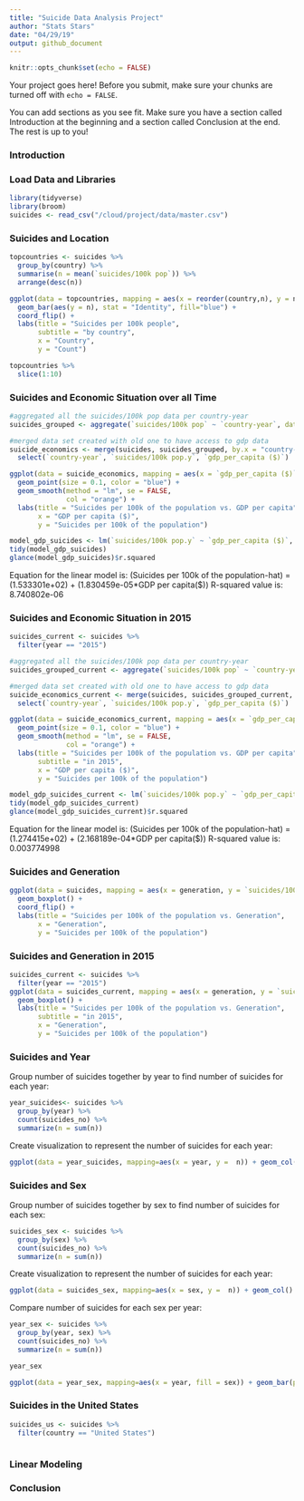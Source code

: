 ```yaml
---
title: "Suicide Data Analysis Project"
author: "Stats Stars"
date: "04/29/19"
output: github_document
---
```


```r
knitr::opts_chunk$set(echo = FALSE)
```

Your project goes here! Before you submit, make sure your chunks are turned off with `echo = FALSE`. 

You can add sections as you see fit. Make sure you have a section called Introduction at the beginning and a section called Conclusion at the end. The rest is up to you!

### Introduction

### Load Data and Libraries

```r
library(tidyverse)
library(broom)
suicides <- read_csv("/cloud/project/data/master.csv")
```

### Suicides and Location

```r
topcountries <- suicides %>%
  group_by(country) %>%
  summarise(n = mean(`suicides/100k pop`)) %>%
  arrange(desc(n))

ggplot(data = topcountries, mapping = aes(x = reorder(country,n), y = n)) +
  geom_bar(aes(y = n), stat = "Identity", fill="blue") +
  coord_flip() +
  labs(title = "Suicides per 100k people",
       subtitle = "by country",
       x = "Country",
       y = "Count")
```

```r
topcountries %>%
  slice(1:10)
```


### Suicides and Economic Situation over all Time

```r
#aggregated all the suicides/100k pop data per country-year
suicides_grouped <- aggregate(`suicides/100k pop` ~ `country-year`, data = suicides, FUN=sum)

#merged data set created with old one to have access to gdp data
suicide_economics <- merge(suicides, suicides_grouped, by.x = "country-year", by.y = "country-year") %>%
  select(`country-year`, `suicides/100k pop.y`, `gdp_per_capita ($)`)
```

```r
ggplot(data = suicide_economics, mapping = aes(x = `gdp_per_capita ($)`, y = `suicides/100k pop.y`)) + 
  geom_point(size = 0.1, color = "blue") +
  geom_smooth(method = "lm", se = FALSE,
              col = "orange") +
  labs(title = "Suicides per 100k of the population vs. GDP per capita",
       x = "GDP per capita ($)",
       y = "Suicides per 100k of the population")
```

```r
model_gdp_suicides <- lm(`suicides/100k pop.y` ~ `gdp_per_capita ($)`, data = suicide_economics)
tidy(model_gdp_suicides)
glance(model_gdp_suicides)$r.squared
```
Equation for the linear model is: (Suicides per 100k of the population-hat) = (1.533301e+02) + (1.830459e-05*GDP per capita($)) 
R-squared value is: 8.740802e-06

### Suicides and Economic Situation in 2015

```r
suicides_current <- suicides %>%
  filter(year == "2015")

#aggregated all the suicides/100k pop data per country-year
suicides_grouped_current <- aggregate(`suicides/100k pop` ~ `country-year`, data = suicides_current, FUN=sum)

#merged data set created with old one to have access to gdp data
suicide_economics_current <- merge(suicides, suicides_grouped_current, by.x = "country-year", by.y = "country-year") %>%
  select(`country-year`, `suicides/100k pop.y`, `gdp_per_capita ($)`)
```

```r
ggplot(data = suicide_economics_current, mapping = aes(x = `gdp_per_capita ($)`, y = `suicides/100k pop.y`)) + 
  geom_point(size = 0.1, color = "blue") +
  geom_smooth(method = "lm", se = FALSE,
              col = "orange") +
  labs(title = "Suicides per 100k of the population vs. GDP per capita",
       subtitle = "in 2015",
       x = "GDP per capita ($)",
       y = "Suicides per 100k of the population")
```

```r
model_gdp_suicides_current <- lm(`suicides/100k pop.y` ~ `gdp_per_capita ($)`, data = suicide_economics_current)
tidy(model_gdp_suicides_current)
glance(model_gdp_suicides_current)$r.squared
```
Equation for the linear model is: (Suicides per 100k of the population-hat) = (1.274415e+02) + (2.168189e-04*GDP per capita($)) 
R-squared value is: 0.003774998

### Suicides and Generation

```r
ggplot(data = suicides, mapping = aes(x = generation, y = `suicides/100k pop`)) +
  geom_boxplot() +
  coord_flip() +
  labs(title = "Suicides per 100k of the population vs. Generation",
       x = "Generation",
       y = "Suicides per 100k of the population")
```

### Suicides and Generation in 2015

```r
suicides_current <- suicides %>%
  filter(year == "2015")
ggplot(data = suicides_current, mapping = aes(x = generation, y = `suicides/100k pop`)) +
  geom_boxplot() +
  labs(title = "Suicides per 100k of the population vs. Generation",
       subtitle = "in 2015",
       x = "Generation",
       y = "Suicides per 100k of the population")
```

### Suicides and Year

Group number of suicides together by year to find number of suicides for each year:

```r
year_suicides<- suicides %>%
  group_by(year) %>% 
  count(suicides_no) %>%
  summarize(n = sum(n))
```

Create visualization to represent the number of suicides for each year:

```r
ggplot(data = year_suicides, mapping=aes(x = year, y =  n)) + geom_col()  +  labs(title = "Number of Suicides for Each Year", x = "Year", y = "Number of Suicides")
```

### Suicides and Sex

Group number of suicides together by sex to find number of suicides for each sex:

```r
suicides_sex <- suicides %>%
  group_by(sex) %>% 
  count(suicides_no) %>%
  summarize(n = sum(n))
```

Create visualization to represent the number of suicides for each year:

```r
ggplot(data = suicides_sex, mapping=aes(x = sex, y =  n)) + geom_col()  +  labs(title = "Number of Suicides for Each Sex", x = "Sex", y = "Number of Suicides")
```

Compare number of suicides for each sex per year:

```r
year_sex <- suicides %>%
  group_by(year, sex) %>% 
  count(suicides_no) %>%
  summarize(n = sum(n))

year_sex
```

```r
ggplot(data = year_sex, mapping=aes(x = year, fill = sex)) + geom_bar(position = "fill")  +  labs(title = "Proportions of Gender for Births in 2010-2017", x = "Generation", y = "Number of Births")
```

### Suicides in the United States

```r
suicides_us <- suicides %>%
  filter(country == "United States")
```

```r

```


### Linear Modeling 

### Conclusion